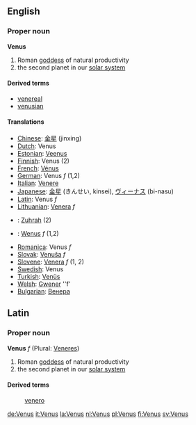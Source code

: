 ==English==
===Proper noun===
'''Venus'''

# Roman [[goddess]] of natural productivity
# the second planet in our [[solar system]]

==== Derived terms ====
*[[venereal]]
*[[venusian]]<!-- capitalisation? -->

==== Translations ====
*[[Chinese]]: [[金星]] (jinxing)
*[[Dutch]]: Venus
*[[Estonian]]: [[Veenus]]
*[[Finnish]]: Venus (2)
*[[French]]: [[Vénus]]
*[[German]]: Venus ''f'' (1,2)
*[[Italian]]: [[Venere]]
*[[Japanese]]: [[金星]] (きんせい, kinsei), [[ヴィーナス]] (bi-nasu)
*[[Latin]]: Venus ''f'' 
*[[Lithuanian]]: [[Venera]] ''f''
*{{ms}}: [[Zuhrah]] (2)
*{{pl}}: [[Wenus]] ''f'' (1,2)
*[[Romanica]]: Venus ''f''
*[[Slovak]]: [[Venuša]] ''f''
*[[Slovene]]: [[Venera]] ''f'' (1, 2)
*[[Swedish]]: Venus
*[[Turkish]]: [[Venüs]]
*[[Welsh]]: [[Gwener]] ''f'
*[[Bulgarian]]: [[Венера]]

==Latin==
===Proper noun===
'''Venus''' ''f'' (Plural: [[Veneres]])

# Roman [[goddess]] of natural productivity
# the second planet in our [[solar system]]

====Derived terms====
:[[venero]]

[[de:Venus]]
[[it:Venus]]
[[la:Venus]]
[[nl:Venus]]
[[pl:Venus]]
[[fi:Venus]]
[[sv:Venus]]